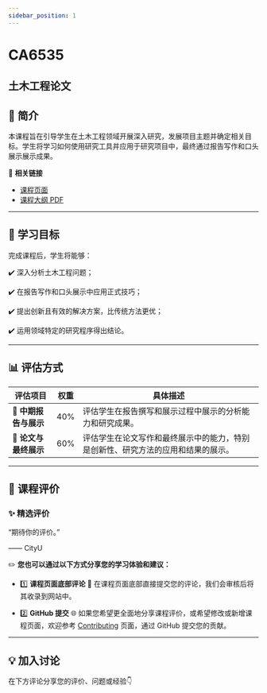 ```yaml
---
sidebar_position: 1
---
```


# CA6535
## 土木工程论文

## **📘 简介**
本课程旨在引导学生在土木工程领域开展深入研究，发展项目主题并确定相关目标。学生将学习如何使用研究工具并应用于研究项目中，最终通过报告写作和口头展示展示成果。

🔗 **相关链接**
- [课程页面](https://www.cityu.edu.hk/catalogue/pg/202425/course/CA6535.htm)
- [课程大纲 PDF](https://www.cityu.edu.hk/catalogue/pg/202425/course/CA6535.pdf)

---

## **🎯 学习目标**

完成课程后，学生将能够：

✔️ 深入分析土木工程问题；

✔️ 在报告写作和口头展示中应用正式技巧；

✔️ 提出创新且有效的解决方案，比传统方法更优；

✔️ 运用领域特定的研究程序得出结论。

---

## **📊 评估方式**

| **评估项目**          | **权重** | **具体描述**                                                                                       |
|----------------------|---------|---------------------------------------------------------------------------------------------------|
| **📝 中期报告与展示**   | 40%     | 评估学生在报告撰写和展示过程中展示的分析能力和研究成果。                                              |
| **📝 论文与最终展示**   | 60%     | 评估学生在论文写作和最终展示中的能力，特别是创新性、研究方法的应用和结果的展示。                   |

---

## **💬 课程评价**

### ✨ **精选评价**
<div className={commentStyles.commentBox}>
    <p className={commentStyles.commentText}>
        “期待你的评价。”
    </p>
    <p className={commentStyles.commentAuthor}>—— CityU</p>
</div>

✏️ **您也可以通过以下方式分享您的学习体验和建议：**

- 1️⃣ **课程页面底部评论**
💬 在课程页面底部直接提交您的评论，我们会审核后将其收录到网站中。

- 2️⃣ **GitHub 提交**
🌐 如果您希望更全面地分享课程评价，或希望修改或新增课程页面，欢迎参考 [Contributing](/contributing) 页面，通过 GitHub 提交您的贡献。

---

## **💡 加入讨论**

在下方评论分享您的评价、问题或经验👇
<Utterances />